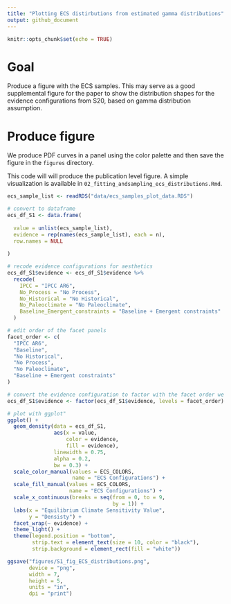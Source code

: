 ```yaml
---
title: "Plotting ECS distirbutions from estimated gamma distributions"
output: github_document
---
```


```r
knitr::opts_chunk$set(echo = TRUE)
```

# Goal 

Produce a figure with the ECS samples. This may serve as a good supplemental figure for the paper to show the distribution shapes for the evidence configurations from S20, based on gamma distribution assumption. 

# Produce figure

We produce PDF curves in a panel using the color palette and then save the figure in the `figures` directory.

This code will will produce the publication level figure. A simple visualization is available in `02_fitting_andsampling_ecs_distributions.Rmd`.

```r
ecs_sample_list <- readRDS("data/ecs_samples_plot_data.RDS")

# convert to dataframe
ecs_df_S1 <- data.frame(
  
  value = unlist(ecs_sample_list),
  evidence = rep(names(ecs_sample_list), each = n),
  row.names = NULL
  
)

# recode evidence configurations for aesthetics
ecs_df_S1$evidence <- ecs_df_S1$evidence %>%
  recode(
    IPCC = "IPCC AR6",
    No_Process = "No Process",
    No_Historical = "No Historical",
    No_Paleoclimate = "No Paleoclimate",
    Baseline_Emergent_constraints = "Baseline + Emergent constraints"
  )

# edit order of the facet panels
facet_order <- c(
  "IPCC AR6",
  "Baseline",
  "No Historical",
  "No Process",
  "No Paleoclimate",
  "Baseline + Emergent constraints"
)

# convert the evidence configuration to factor with the facet order we want
ecs_df_S1$evidence <- factor(ecs_df_S1$evidence, levels = facet_order)

# plot with ggplot"
ggplot() +
  geom_density(data = ecs_df_S1,
               aes(x = value, 
                   color = evidence,
                   fill = evidence),
               linewidth = 0.75, 
               alpha = 0.2, 
               bw = 0.3) +
  scale_color_manual(values = ECS_COLORS, 
                     name = "ECS Configurations") +
  scale_fill_manual(values = ECS_COLORS, 
                    name = "ECS Configurations") +
  scale_x_continuous(breaks = seq(from = 0, to = 9, 
                                  by = 1)) +
  labs(x = "Equilibrium Climate Sensitivity Value",
       y = "Densisty") +
  facet_wrap(~ evidence) +
  theme_light() +
  theme(legend.position = "bottom",
        strip.text = element_text(size = 10, color = "black"), 
        strip.background = element_rect(fill = "white"))

ggsave("figures/S1_fig_ECS_distributions.png",
       device = "png",
       width = 7,
       height = 5,
       units = "in",
       dpi = "print")
```
